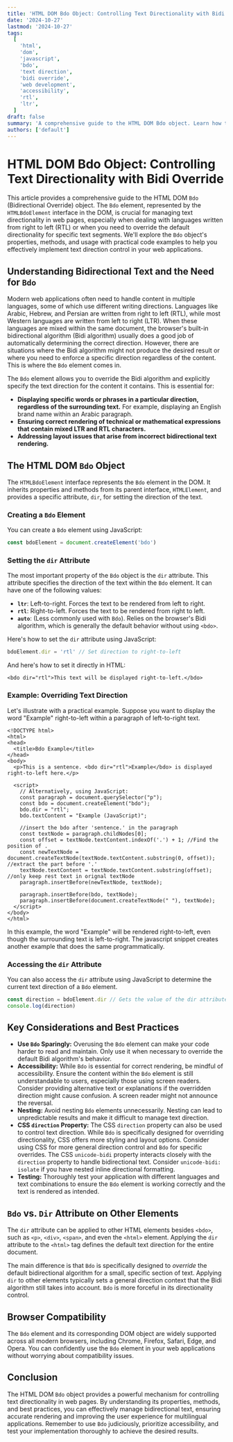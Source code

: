 ```yaml
---
title: 'HTML DOM Bdo Object: Controlling Text Directionality with Bidi Override'
date: '2024-10-27'
lastmod: '2024-10-27'
tags:
  [
    'html',
    'dom',
    'javascript',
    'bdo',
    'text direction',
    'bidi override',
    'web development',
    'accessibility',
    'rtl',
    'ltr',
  ]
draft: false
summary: 'A comprehensive guide to the HTML DOM Bdo object. Learn how to use the Bidi Override element to precisely control text directionality in your web pages using JavaScript and HTML. Includes practical code examples and considerations for accessibility.'
authors: ['default']
---
```


# HTML DOM Bdo Object: Controlling Text Directionality with Bidi Override

This article provides a comprehensive guide to the HTML DOM `Bdo` (Bidirectional Override) object. The `Bdo` element, represented by the `HTMLBdoElement` interface in the DOM, is crucial for managing text directionality in web pages, especially when dealing with languages written from right to left (RTL) or when you need to override the default directionality for specific text segments. We'll explore the `Bdo` object's properties, methods, and usage with practical code examples to help you effectively implement text direction control in your web applications.

## Understanding Bidirectional Text and the Need for `Bdo`

Modern web applications often need to handle content in multiple languages, some of which use different writing directions. Languages like Arabic, Hebrew, and Persian are written from right to left (RTL), while most Western languages are written from left to right (LTR). When these languages are mixed within the same document, the browser's built-in bidirectional algorithm (Bidi algorithm) usually does a good job of automatically determining the correct direction. However, there are situations where the Bidi algorithm might not produce the desired result or where you need to enforce a specific direction regardless of the content. This is where the `Bdo` element comes in.

The `Bdo` element allows you to override the Bidi algorithm and explicitly specify the text direction for the content it contains. This is essential for:

- **Displaying specific words or phrases in a particular direction, regardless of the surrounding text.** For example, displaying an English brand name within an Arabic paragraph.
- **Ensuring correct rendering of technical or mathematical expressions that contain mixed LTR and RTL characters.**
- **Addressing layout issues that arise from incorrect bidirectional text rendering.**

## The HTML DOM `Bdo` Object

The `HTMLBdoElement` interface represents the `Bdo` element in the DOM. It inherits properties and methods from its parent interface, `HTMLElement`, and provides a specific attribute, `dir`, for setting the direction of the text.

### Creating a `Bdo` Element

You can create a `Bdo` element using JavaScript:

```javascript
const bdoElement = document.createElement('bdo')
```

### Setting the `dir` Attribute

The most important property of the `Bdo` object is the `dir` attribute. This attribute specifies the direction of the text within the `Bdo` element. It can have one of the following values:

- **`ltr`**: Left-to-right. Forces the text to be rendered from left to right.
- **`rtl`**: Right-to-left. Forces the text to be rendered from right to left.
- **`auto`**: (Less commonly used with `Bdo`). Relies on the browser's Bidi algorithm, which is generally the default behavior without using `<bdo>`.

Here's how to set the `dir` attribute using JavaScript:

```javascript
bdoElement.dir = 'rtl' // Set direction to right-to-left
```

And here's how to set it directly in HTML:

```plaintext
<bdo dir="rtl">This text will be displayed right-to-left.</bdo>
```

### Example: Overriding Text Direction

Let's illustrate with a practical example. Suppose you want to display the word "Example" right-to-left within a paragraph of left-to-right text.

```plaintext
<!DOCTYPE html>
<html>
<head>
  <title>Bdo Example</title>
</head>
<body>
  <p>This is a sentence. <bdo dir="rtl">Example</bdo> is displayed right-to-left here.</p>

  <script>
    // Alternatively, using JavaScript:
    const paragraph = document.querySelector("p");
    const bdo = document.createElement("bdo");
    bdo.dir = "rtl";
    bdo.textContent = "Example (JavaScript)";

    //insert the bdo after 'sentence.' in the paragraph
    const textNode = paragraph.childNodes[0];
    const offset = textNode.textContent.indexOf('.') + 1; //Find the position of .
    const newTextNode = document.createTextNode(textNode.textContent.substring(0, offset)); //extract the part before '.'
    textNode.textContent = textNode.textContent.substring(offset); //only keep rest text in orignal textNode
    paragraph.insertBefore(newTextNode, textNode);

    paragraph.insertBefore(bdo, textNode);
    paragraph.insertBefore(document.createTextNode(" "), textNode);
  </script>
</body>
</html>
```

In this example, the word "Example" will be rendered right-to-left, even though the surrounding text is left-to-right. The javascript snippet creates another example that does the same programmatically.

### Accessing the `dir` Attribute

You can also access the `dir` attribute using JavaScript to determine the current text direction of a `Bdo` element.

```javascript
const direction = bdoElement.dir // Gets the value of the dir attribute (e.g., "rtl", "ltr")
console.log(direction)
```

## Key Considerations and Best Practices

- **Use `Bdo` Sparingly:** Overusing the `Bdo` element can make your code harder to read and maintain. Only use it when necessary to override the default Bidi algorithm's behavior.
- **Accessibility:** While `Bdo` is essential for correct rendering, be mindful of accessibility. Ensure the content within the `Bdo` element is still understandable to users, especially those using screen readers. Consider providing alternative text or explanations if the overridden direction might cause confusion. A screen reader might not announce the reversal.
- **Nesting:** Avoid nesting `Bdo` elements unnecessarily. Nesting can lead to unpredictable results and make it difficult to manage text direction.
- **CSS `direction` Property:** The CSS `direction` property can also be used to control text direction. While `Bdo` is specifically designed for overriding directionality, CSS offers more styling and layout options. Consider using CSS for more general direction control and `Bdo` for specific overrides. The CSS `unicode-bidi` property interacts closely with the `direction` property to handle bidirectional text. Consider `unicode-bidi: isolate` if you have nested inline directional formatting.
- **Testing:** Thoroughly test your application with different languages and text combinations to ensure the `Bdo` element is working correctly and the text is rendered as intended.

## `Bdo` vs. `Dir` Attribute on Other Elements

The `dir` attribute can be applied to other HTML elements besides `<bdo>`, such as `<p>`, `<div>`, `<span>`, and even the `<html>` element. Applying the `dir` attribute to the `<html>` tag defines the default text direction for the entire document.

The main difference is that `Bdo` is specifically designed to _override_ the default bidirectional algorithm for a small, specific section of text. Applying `dir` to other elements typically sets a general direction context that the Bidi algorithm still takes into account. `Bdo` is more forceful in its directionality control.

## Browser Compatibility

The `Bdo` element and its corresponding DOM object are widely supported across all modern browsers, including Chrome, Firefox, Safari, Edge, and Opera. You can confidently use the `Bdo` element in your web applications without worrying about compatibility issues.

## Conclusion

The HTML DOM `Bdo` object provides a powerful mechanism for controlling text directionality in web pages. By understanding its properties, methods, and best practices, you can effectively manage bidirectional text, ensuring accurate rendering and improving the user experience for multilingual applications. Remember to use `Bdo` judiciously, prioritize accessibility, and test your implementation thoroughly to achieve the desired results.
